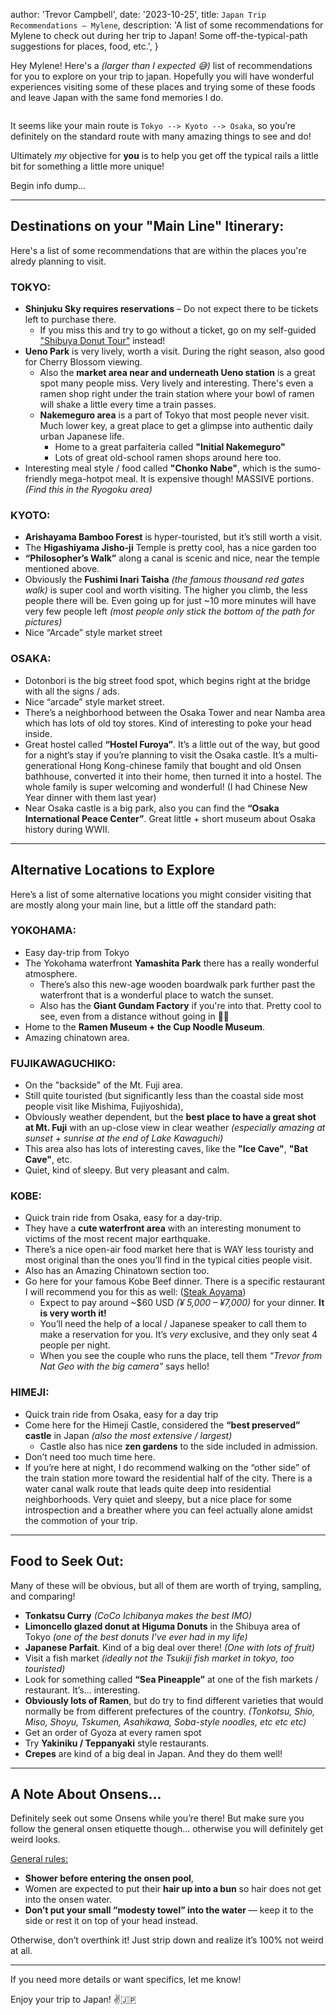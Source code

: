 

  author: 'Trevor Campbell',
  date: '2023-10-25',
  title: `Japan Trip Recommendations – Mylene`,
  description:
    'A list of some recommendations for Mylene to check out during her trip to Japan! Some off-the-typical-path suggestions for places, food, etc.',
}


Hey Mylene! Here's a *(larger than I expected 😅)* list of recommendations for you to explore on your trip to japan. Hopefully you will have wonderful experiences visiting some of these places and trying some of these foods and leave Japan with the same fond memories I do.

<Image src={japanCollage} alt="" />

It seems like your main route is `Tokyo --> Kyoto --> Osaka`, so you’re definitely on the standard route with many amazing things to see and do!

Ultimately *my* objective for **you** is to help you get off the typical rails a little bit for something a little more unique!

Begin info dump…

---
## Destinations on your "Main Line" Itinerary:
Here's a list of some recommendations that are within the places you're alredy planning to visit.

### TOKYO:
- **Shinjuku Sky requires reservations** – Do not expect there to be tickets left to purchase there.
	- If you miss this and try to go without a ticket, go on my self-guided ["Shibuya Donut Tour"](https://x.com/trevorcampbell_/status/1696893982389776734?s=46&t=b936H7IYL0ryO2h6IbrqIw) instead!
- **Ueno Park** is very lively, worth a visit. During the right season, also good for Cherry Blossom viewing.
	- Also the **market area near and underneath Ueno station** is a great spot many people miss. Very lively and interesting. There's even a ramen shop right under the train station where your bowl of ramen will shake a little every time a train passes.
	- **Nakemeguro area** is a part of Tokyo that most people never visit. Much lower key, a great place to get a glimpse into authentic daily urban Japanese life.
		- Home to a great parfaiteria called **"Initial Nakemeguro"**
		- Lots of great old-school ramen shops around here too.
- Interesting meal style / food called **"Chonko Nabe"**, which is the sumo-friendly mega-hotpot meal. It is expensive though! MASSIVE portions. *(Find this in the Ryogoku area)*

### KYOTO:
- **Arishayama Bamboo Forest** is hyper-touristed, but it’s still worth a visit.
- The **Higashiyama Jisho-ji** Temple is pretty cool, has a nice garden too
- **“Philosopher’s Walk”** along a canal is scenic and nice, near the temple mentioned above.
- Obviously the **Fushimi Inari Taisha** *(the famous thousand red gates walk)* is super cool and worth visiting. The higher you climb, the less people there will be. Even going up for just ~10 more minutes will have very few people left *(most people only stick the bottom of the path for pictures)*
- Nice “Arcade” style market street

### OSAKA:
- Dotonbori is the big street food spot, which begins right at the bridge with all the signs / ads.
- Nice “arcade” style market street.
- There’s a neighborhood between the Osaka Tower and near Namba area which has lots of old toy stores. Kind of interesting to poke your head inside.
- Great hostel called **“Hostel Furoya”**. It’s a little out of the way, but good for a night’s stay if you’re planning to visit the Osaka castle. It’s a multi-generational Hong Kong-chinese family that bought and old Onsen bathhouse, converted it into their home, then turned it into a hostel. The whole family is super welcoming and wonderful! (I had Chinese New Year dinner with them last year)
- Near Osaka castle is a big park, also you can find the **“Osaka International Peace Center”**. Great little + short museum about Osaka history during WWII.

---

## Alternative Locations to Explore
Here’s a list of some alternative locations you might consider visiting that are mostly along your main line, but a little off the standard path:

### YOKOHAMA:
- Easy day-trip from Tokyo
- The Yokohama waterfront **Yamashita Park** there has a really wonderful atmosphere.
	- There’s also this new-age wooden boardwalk park further past the waterfront that is a wonderful place to watch the sunset.
	- Also has the **Giant Gundam Factory** if you're into that. Pretty cool to see, even from a  distance without going in 🤷‍♂️
- Home to the **Ramen Museum + the Cup Noodle Museum**.
- Amazing chinatown area.

### FUJIKAWAGUCHIKO:
- On the "backside" of the Mt. Fuji area.
- Still quite touristed (but significantly less than the coastal side most people visit like Mishima, Fujiyoshida), 
- Obviously weather dependent, but the **best place to have a great shot at Mt. Fuji** with an up-close view in clear weather *(especially amazing at sunset + sunrise at the end of Lake Kawaguchi)* 
- This area also has lots of interesting caves, like the **"Ice Cave"**, **"Bat Cave"**, etc.
- Quiet, kind of sleepy. But very pleasant and calm.

### KOBE:
- Quick train ride from Osaka, easy for a day-trip.
- They have a **cute waterfront area** with an interesting monument to victims of the most recent major earthquake.
- There’s a nice open-air food market here that is WAY less touristy and most original than the ones you’ll find in the typical cities people visit.
- Also has an Amazing Chinatown section too.
- Go here for your famous Kobe Beef dinner. There is a specific restaurant I will recommend you for this as well: ([Steak Aoyama](http://www.steakaoyama.com))
	- Expect to pay around ~$60 USD *(¥ 5,000 – ¥7,000)* for your dinner. **It is very worth it!**
	- You’ll need the help of a local / Japanese speaker to call them to make a reservation for you. It’s *very* exclusive, and they only seat 4 people per night.
	- When you see the couple who runs the place, tell them *“Trevor from Nat Geo with the big camera”* says hello!

### HIMEJI:
- Quick train ride from Osaka, easy for a day trip
- Come here for the Himeji Castle, considered the **“best preserved” castle** in Japan *(also the most extensive / largest)*
	- Castle also has nice **zen gardens** to the side included in admission.
- Don’t need too much time here.
- If you’re here at night, I do recommend walking on the “other side” of the train station more toward the residential half of the city. There is a water canal walk route that leads quite deep into residential neighborhoods. Very quiet and sleepy, but a nice place for some introspection and a breather where you can feel actually alone amidst the commotion of your trip.

---

## Food to Seek Out:
Many of these will be obvious, but all of them are worth of trying, sampling, and comparing!

- **Tonkatsu Curry** *(CoCo Ichibanya makes the best IMO)*
- **Limoncello glazed donut at Higuma Donuts** in the Shibuya area of Tokyo *(one of the best donuts I’ve ever had in my life)*
- **Japanese Parfait**. Kind of a big deal over there! *(One with lots of fruit)*
- Visit a fish market *(ideally not the Tsukiji fish market in tokyo, too touristed)*
- Look for something called **“Sea Pineapple”** at one of the fish markets / restaurant. It’s… interesting.
- **Obviously lots of Ramen**, but do try to find different varieties that would normally be from different prefectures of the country. *(Tonkotsu, Shio, Miso, Shoyu, Tskumen, Asahikawa, Soba-style noodles, etc etc etc)*
- Get an order of Gyoza at every ramen spot
- Try **Yakiniku / Teppanyaki** style restaurants.
- **Crepes** are kind of a big deal in Japan. And they do them well!

---

## A Note About Onsens...

Definitely seek out some Onsens while you’re there! But make sure you follow the general onsen etiquette though... otherwise you will definitely get weird looks.

<u>General rules:</u>
 - **Shower before entering the onsen pool**,
 - Women are expected to put their **hair up into a bun** so hair does not get into the onsen water. 
 - **Don’t put your small “modesty towel” into the water** — keep it to the side or rest it on top of your head instead.

Otherwise, don’t overthink it! Just strip down and realize it’s 100% not weird at all.

---
If you need more details or want specifics, let me know!

Enjoy your trip to Japan! ✌️🇯🇵
